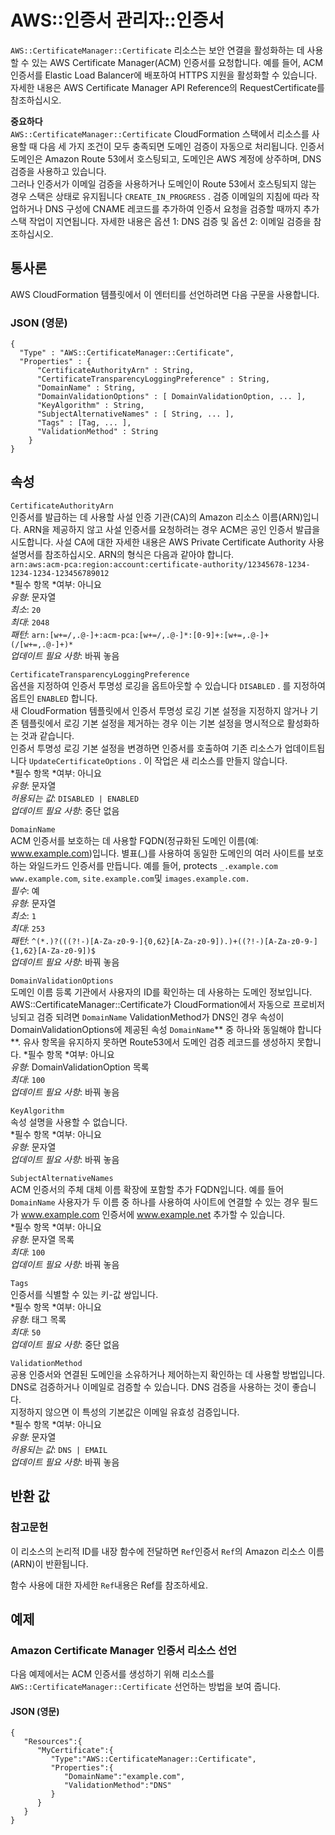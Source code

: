 # AWS::인증서 관리자::인증서

`AWS::CertificateManager::Certificate` 리소스는 보안 연결을 활성화하는 데 사용할 수 있는 AWS Certificate Manager(ACM) 인증서를 요청합니다. 예를 들어, ACM 인증서를 Elastic Load Balancer에 배포하여 HTTPS 지원을 활성화할 수 있습니다. 자세한 내용은 AWS Certificate Manager API Reference의 RequestCertificate를 참조하십시오.

**중요하다**  
 `AWS::CertificateManager::Certificate` CloudFormation 스택에서 리소스를 사용할 때 다음 세 가지 조건이 모두 충족되면 도메인 검증이 자동으로 처리됩니다. 인증서 도메인은 Amazon Route 53에서 호스팅되고, 도메인은 AWS 계정에 상주하며, DNS 검증을 사용하고 있습니다.  
그러나 인증서가 이메일 검증을 사용하거나 도메인이 Route 53에서 호스팅되지 않는 경우 스택은 상태로 유지됩니다 `CREATE_IN_PROGRESS` . 검증 이메일의 지침에 따라 작업하거나 DNS 구성에 CNAME 레코드를 추가하여 인증서 요청을 검증할 때까지 추가 스택 작업이 지연됩니다. 자세한 내용은 옵션 1: DNS 검증 및 옵션 2: 이메일 검증을 참조하십시오.

## 통사론

AWS CloudFormation 템플릿에서 이 엔터티를 선언하려면 다음 구문을 사용합니다.

### JSON (영문)

```
{
  "Type" : "AWS::CertificateManager::Certificate",
  "Properties" : {
      "CertificateAuthorityArn" : String,
      "CertificateTransparencyLoggingPreference" : String,
      "DomainName" : String,
      "DomainValidationOptions" : [ DomainValidationOption, ... ],
      "KeyAlgorithm" : String,
      "SubjectAlternativeNames" : [ String, ... ],
      "Tags" : [Tag, ... ],
      "ValidationMethod" : String
    }
}
```

## 속성

`CertificateAuthorityArn`  
인증서를 발급하는 데 사용할 사설 인증 기관(CA)의 Amazon 리소스 이름(ARN)입니다. ARN을 제공하지 않고 사설 인증서를 요청하려는 경우 ACM은 공인 인증서 발급을 시도합니다. 사설 CA에 대한 자세한 내용은 AWS Private Certificate Authority 사용 설명서를 참조하십시오. ARN의 형식은 다음과 같아야 합니다.  
 `arn:aws:acm-pca:region:account:certificate-authority/12345678-1234-1234-1234-123456789012`  
*필수 항목 *여부: 아니요  
_유형_: 문자열  
_최소_: `20`  
_최대_: `2048`  
_패턴_: `arn:[w+=/,.@-]+:acm-pca:[w+=/,.@-]*:[0-9]+:[w+=,.@-]+(/[w+=,.@-]+)*`  
_업데이트 필요 사항_: 바꿔 놓음

`CertificateTransparencyLoggingPreference`  
옵션을 지정하여 인증서 투명성 로깅을 옵트아웃할 수 있습니다 `DISABLED` . 를 지정하여 옵트인 `ENABLED` 합니다.  
새 CloudFormation 템플릿에서 인증서 투명성 로깅 기본 설정을 지정하지 않거나 기존 템플릿에서 로깅 기본 설정을 제거하는 경우 이는 기본 설정을 명시적으로 활성화하는 것과 같습니다.  
인증서 투명성 로깅 기본 설정을 변경하면 인증서를 호출하여 기존 리소스가 업데이트됩니다 `UpdateCertificateOptions` . 이 작업은 새 리소스를 만들지 않습니다.  
*필수 항목 *여부: 아니요  
_유형_: 문자열  
_허용되는 값_: `DISABLED | ENABLED`  
_업데이트 필요 사항_: 중단 없음

`DomainName`  
ACM 인증서를 보호하는 데 사용할 FQDN(정규화된 도메인 이름(예: www.example.com)입니다. 별표(_)를 사용하여 동일한 도메인의 여러 사이트를 보호하는 와일드카드 인증서를 만듭니다. 예를 들어, protects `_.example.com` `www.example.com`, `site.example.com`및 `images.example.com.`  
_필수_: 예  
_유형_: 문자열  
_최소_: `1`  
_최대_: `253`  
_패턴_: `^(*.)?(((?!-)[A-Za-z0-9-]{0,62}[A-Za-z0-9]).)+((?!-)[A-Za-z0-9-]{1,62}[A-Za-z0-9])$`  
_업데이트 필요 사항_: 바꿔 놓음

`DomainValidationOptions`  
도메인 이름 등록 기관에서 사용자의 ID를 확인하는 데 사용하는 도메인 정보입니다.  
AWS::CertificateManager::Certificate가 CloudFormation에서 자동으로 프로비저닝되고 검증 되려면 `DomainName` ValidationMethod가 DNS인 경우 속성이 DomainValidationOptions에 제공된 속성 `DomainName`** 중 하나와 동일해야 합니다**. 유사 항목을 유지하지 못하면 Route53에서 도메인 검증 레코드를 생성하지 못합니다.
*필수 항목 *여부: 아니요  
_유형_: DomainValidationOption 목록  
_최대_: `100`  
_업데이트 필요 사항_: 바꿔 놓음

`KeyAlgorithm`  
속성 설명을 사용할 수 없습니다.  
*필수 항목 *여부: 아니요  
_유형_: 문자열  
_업데이트 필요 사항_: 바꿔 놓음

`SubjectAlternativeNames`  
ACM 인증서의 주체 대체 이름 확장에 포함할 추가 FQDN입니다. 예를 들어 `DomainName` 사용자가 두 이름 중 하나를 사용하여 사이트에 연결할 수 있는 경우 필드가 www.example.com 인증서에 www.example.net 추가할 수 있습니다.  
*필수 항목 *여부: 아니요  
_유형_: 문자열 목록  
_최대_: `100`  
_업데이트 필요 사항_: 바꿔 놓음

`Tags`  
인증서를 식별할 수 있는 키-값 쌍입니다.  
*필수 항목 *여부: 아니요  
_유형_: 태그 목록  
_최대_: `50`  
_업데이트 필요 사항_: 중단 없음

`ValidationMethod`  
공용 인증서와 연결된 도메인을 소유하거나 제어하는지 확인하는 데 사용할 방법입니다. DNS로 검증하거나 이메일로 검증할 수 있습니다. DNS 검증을 사용하는 것이 좋습니다.  
지정하지 않으면 이 특성의 기본값은 이메일 유효성 검증입니다.  
*필수 항목 *여부: 아니요  
_유형_: 문자열  
_허용되는 값_: `DNS | EMAIL`  
_업데이트 필요 사항_: 바꿔 놓음

## 반환 값

### 참고문헌

이 리소스의 논리적 ID를 내장 함수에 전달하면 `Ref`인증서 `Ref`의 Amazon 리소스 이름(ARN)이 반환됩니다.

함수 사용에 대한 자세한 `Ref`내용은 Ref를 참조하세요.

## 예제

### Amazon Certificate Manager 인증서 리소스 선언

다음 예제에서는 ACM 인증서를 생성하기 위해 리소스를`AWS::CertificateManager::Certificate` 선언하는 방법을 보여 줍니다.

#### JSON (영문)

```
{
   "Resources":{
      "MyCertificate":{
         "Type":"AWS::CertificateManager::Certificate",
         "Properties":{
            "DomainName":"example.com",
            "ValidationMethod":"DNS"
         }
      }
   }
}
```
